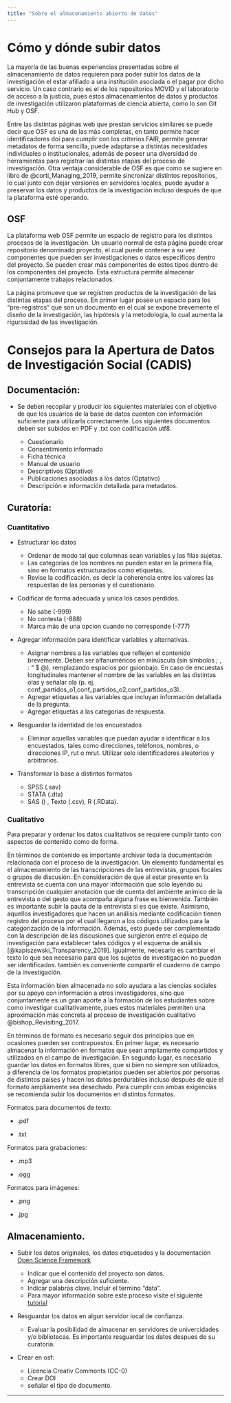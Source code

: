 ```yaml
---
title: "Sobre el almacenamiento abierto de datos"
---
```


# Cómo y dónde subir datos

La mayoría de las buenas experiencias presentadas sobre el almacenamiento de datos requieren para poder subir los datos de la investigación el estar afiliado a una institución asociada o el pagar por dicho servicio. Un caso contrario es el de los repositorios MOVID y el laboratorio de acceso a la justicia, pues estos almacenamientos de datos y productos de investigación utilizaron plataformas de ciencia abierta, como lo son Git Hub y OSF. 

Entre las distintas páginas web que prestan servicios similares se puede decir que OSF es una de las más completas, en tanto permite hacer identificadores doi para cumplir con los criterios FAIR, permite generar metadatos de forma sencilla, puede adaptarse a distintas necesidades individuales o institucionales, además de poseer una diversidad de herramientas para registrar las distintas etapas del proceso de investigación. Otra ventaja considerable de OSF es que como se sugiere en libro de @corti_Managing_2019,  permite sincronizar distintos repositorios, lo cual junto con dejar versiones en servidores locales, puede ayudar a preservar los datos y productos de la investigación incluso después de que la plataforma esté operando.


## OSF 

La plataforma web OSF permite un espacio de registro para los distintos procesos de la investigación. Un usuario normal de esta página puede crear repositorio denominado proyecto, el cual puede contener a su vez componentes que pueden ser investigaciones o datos específicos dentro del proyecto. Se pueden crear más componentes de estos tipos dentro de los componentes del proyecto. Esta estructura permite almacenar conjuntamente trabajos relacionados.

La página promueve que se registren productos de la investigación de las distintas etapas del proceso. En primer lugar posee un espacio para los "pre-registros" que son un documento en el cual se expone brevemente el diseño de la investigación, las hipótesis y la metodología, lo cual aumenta la rigurosidad de las investigación.
 

# Consejos para la Apertura de Datos de Investigación Social (CADIS)

## __Documentación:__

* Se deben recopilar y producir los siguientes materiales con el objetivo de que los usuarios de la base de datos cuenten con información suficiente para utilizarla correctamente. Los siguientes documentos deben ser subidos en PDF y .txt con codificación utf8. 
    
    + Cuestionario
    + Consentimiento informado
    + Ficha técnica
    + Manual de usuario
    + Descriptivos (Optativo)
    + Publicaciones asociadas a los datos (Optativo)
    + Descripción e información detallada para metadatos. 
    
## __Curatoría:__ 


### Cuantitativo

* Estructurar los datos

    + Ordenar de modo tal que columnas sean variables y las filas sujetas.
    + Las categorías de los nombres no pueden estar en la primera fila, sino en formatos estructurados como etiquetas.
    + Revise la codificación. es decir la coherencia entre los valores las respuestas de las personas y el cuestionario.
    
* Codificar de forma adecuada y unica los casos perdidos. 

    + No sabe (-999)
    + No contesta (-888)
    + Marca más de una opcion cuando no corresponde (-777)
    
* Agregar información para identificar variables y alternativas. 

    + Asignar nombres a las variables que reflejen el contenido brevemente. Deben ser alfanuméricos en minúscula (sin símbolos ; , : “ $ @), remplazando espacios por guionbajo. En caso de encuestas longitudinales mantener el nombre de las variables en las distintas olas y señalar ola (p. ej. conf_partidos_o1,conf_partidos_o2,conf_partidos_o3).
    + Agregar etiquetas a las variables que incluyan información detallada de la pregunta.
    + Agregar etiquetas a las categorías de respuesta. 
    
* Resguardar la identidad de los encuestados
  
  + Eliminar aquellas variables que puedan ayudar a identificar a los encuestados, tales como direcciones, teléfonos, nombres, o direcciones IP, rut o mrut. Utilizar solo identificadores aleatorios y arbitrarios.

* Transformar la base a distintos formatos
  
  + SPSS (.sav)
  + STATA (.dta)
  + SAS () , Texto (.csv), R (.RData).
 
### Cualitativo

Para preparar y ordenar los datos cualitativos se requiere cumplir tanto con aspectos de contenido como de forma.

En términos de contenido es importante archivar toda la documentación relacionada con el proceso de la investigación. Un elemento fundamental es el almacenamiento de las transcripciones de las entrevistas, grupos focales o grupos de discusión. En consideración de que al estar presente en la entrevista se cuenta con una mayor información que solo leyendo su transcripción cualquier anotación que dé cuenta del ambiente anímico de la entrevista o del gesto que acompaña alguna frase es bienvenida. También es importante subir la pauta de la entrevista si es que existe. Asimismo, aquellos investigadores que hacen un análisis mediante codificación tienen registro del proceso por el cual llegaron a los códigos utilizados para la categorización de la información. Además, esto puede ser complementado con la descripción de las discusiones que surgieron entre el equipo de investigación para establecer tales códigos y el esquema de análisis [@kapiszewski_Transparency_2019]. Igualmente, necesario es cambiar el texto lo que sea necesario para que los sujetos de investigación no puedan ser identificados. también es conveniente compartir el cuaderno de campo de la investigación. 

Esta información bien almacenada no solo ayudara a las ciencias sociales por su apoyo con información a otros investigadores, sino que conjuntamente es un gran aporte a la formación de los estudiantes sobre como investigar cualitativamente, pues estos materiales permiten una aproximación más concreta al proceso de investigación cualitativo @bishop_Revisiting_2017.


En términos de formato es necesario seguir dos principios que en ocasiones pueden ser contrapuestos. En primer lugar, es necesario almacenar la información en formatos que sean ampliamente compartidos y utilizados en el campo de investigación. En segundo lugar, es necesario guardar los datos en formatos libres, que si bien no siempre son utilizados, a diferencia de los formatos propietarios pueden ser abiertos por personas de distintos países y hacen los datos perdurables incluso después de que el formato ampliamente sea desechado. Para cumplir con ambas exigencias se recomienda subir los documentos en distintos formatos. 


Formatos para documentos de texto:

* .pdf

* .txt

Formatos para grabaciones: 

* .mp3

* .ogg

Formatos para imágenes:

* .png

* .jpg


## __Almacenamiento.__

* Subir los datos originales, los datos etiquetados y la documentación [Open Science Framework](https://osf.io/)

  + Indicar que el contenido del proyecto son datos. 
  + Agregar una descripción suficiente. 
  + Indicar palabras clave. Incluir el termino "data". 
  + Para mayor información sobre este proceso visite el siguiente [tutorial]() 

* Resguardar los datos en algun servidor local de confianza. 
  
  + Evaluar la posibilidad de almacenar en servidores de univercidades y/o bibliotecas. Es importante resguardar los datos despues de su curatoria.
  
* Crear en osf:
  
  + Licencia Creativ Commonts (CC-0)
  + Crear DOI
  + señalar el tipo de documento.
  
  
---

    